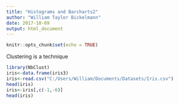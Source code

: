 ```yaml
---
title: "Histograms and Barcharts2"
author: "William Taylor Bickelmann"
date: 2017-10-09
output: html_document
---
```


```r
knitr::opts_chunk$set(echo = TRUE)
```
Clustering is a technique

```r
library(NbClust)
iris<-data.frame(iris3)
iris<-read.csv("C:/Users/William/Documents/Datasets/Iris.csv")
head(iris)
iris<-iris[,c(-1,-6)]
head(iris)
```
```r

```

